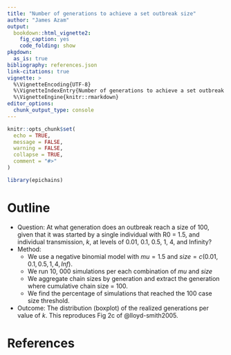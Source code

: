 ```yaml
---
title: "Number of generations to achieve a set outbreak size"
author: "James Azam"
output:
  bookdown::html_vignette2:
    fig_caption: yes
    code_folding: show
pkgdown:
  as_is: true
bibliography: references.json
link-citations: true
vignette: >
  %\VignetteEncoding{UTF-8}
  %\VignetteIndexEntry{Number of generations to achieve a set outbreak size}
  %\VignetteEngine{knitr::rmarkdown}
editor_options: 
  chunk_output_type: console
---
```


```r
knitr::opts_chunk$set(
  echo = TRUE,
  message = FALSE,
  warning = FALSE,
  collapse = TRUE,
  comment = "#>"
)

```

```r
library(epichains)
```

# Outline

* Question: At what generation does an outbreak reach a size of 100, given that
  it was started by a single individual with R0 = 1.5, and individual
  transmission, $k$, at levels of 0.01, 0.1, 0.5, 1, 4, and Infinity?
* Method: 
  * We use a negative binomial model with $mu = 1.5$ and
  $size = c(0.01, 0.1, 0.5, 1, 4, Inf)$.
  * We run 10, 000 simulations per each combination of $mu$ and $size$
  * We aggregate chain sizes by generation and extract the generation
    where cumulative chain size = 100.
  * We find the percentage of simulations that reached the 100 case size
    threshold.
* Outcome: The distribution (boxplot) of the realized generations per value of
  $k$. This reproduces Fig 2c of @lloyd-smith2005.

# References
